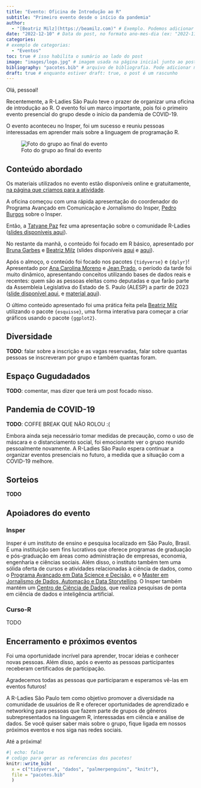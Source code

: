 ```yaml
---
title: "Evento: Oficina de Introdução ao R"
subtitle: "Primeiro evento desde o início da pandemia"
author: 
  - "[Beatriz Milz](https://beamilz.com)" # Exemplo. Podemos adicionar o nome e um link com Markdown, usando o formato: "[NOME](https://link.com)"
date: "2022-12-10" # Data do post, no formato ano-mes-dia (ex: "2022-11-24"). alterar quando o post ficar pronto para publicar.
categories: 
# exemplo de categorias:
  - "Eventos"
toc: true # isso habilita o sumário ao lado do post
image: "images/logo.jpg" # imagem usada na página inicial junto ao post
bibliography: "pacotes.bib" # arquivo de bibliografia. Pode adicionar mais arquivos!
draft: true # enquanto estiver draft: true, o post é um rascunho
---
```


<!--# TODO: ADICIONAR IMAGENS  -->

Olá, pessoal!

Recentemente, a R-Ladies São Paulo teve o prazer de organizar uma oficina de introdução ao R. O evento foi um marco importante, pois foi o primeiro evento presencial do grupo desde o início da pandemia de COVID-19.

O evento aconteceu no Insper, foi um sucesso e reuniu pessoas interessadas em aprender mais sobre a linguagem de programação R.

![Foto do grupo ao final do evento](images/logo.jpg){fig-align="center"}

## Conteúdo abordado

Os materiais utilizados no evento estão disponíveis online e gratuitamente, [na página que criamos para a atividade](https://r-ladies-sao-paulo.github.io/2022-11-oficina-introducao-R/slides.html).

A oficina começou com uma rápida apresentação do coordenador do Programa Avançado em Comunicação e Jornalismo do Insper, [Pedro Burgos](https://www.insper.edu.br/pesquisa-e-conhecimento/docentes-pesquisadores/pedro-burgos/) sobre o Insper.

Então, a [Tatyane Paz](https://www.linkedin.com/in/tatyane-paz-dominguez-264224213/) fez uma apresentação sobre o comunidade R-Ladies ([slides disponíveis aqui](https://r-ladies-sao-paulo.github.io/2022-11-oficina-introducao-R/slide-rladies.html)).

No restante da manhã, o conteúdo foi focado em R básico, apresentado por [Bruna Garbes](https://www.linkedin.com/in/brunagarbes/) e [Beatriz Milz](https://www.linkedin.com/in/beatrizmilz/) (slides disponíveis [aqui](https://r-ladies-sao-paulo.github.io/2022-11-oficina-introducao-R/slide-intro-r-parte-i.html) e [aqui](https://r-ladies-sao-paulo.github.io/2022-11-oficina-introducao-R/slide-intro-r-parte-ii.html)).

Após o almoço, o conteúdo foi focado nos pacotes `{tidyverse}` e `{dplyr}`! Apresentado por [Ana Carolina Moreno](https://www.linkedin.com/in/anacarolinamoreno/) e [Jean Prado](https://www.linkedin.com/in/jeangprado/), o período da tarde foi muito dinâmico, apresentando conceitos utilizando bases de dados reais e recentes: quem são as pessoas eleitas como deputadas e que farão parte da Assembleia Legislativa do Estado de S. Paulo (ALESP) a partir de 2023 ([slide disponível aqui](https://r-ladies-sao-paulo.github.io/2022-11-oficina-introducao-R/slide-intro-tidyverse.html-), e [material aqui](https://github.com/R-Ladies-Sao-Paulo/2022-11-oficina-introducao-R/raw/main/materiais-oficina.zip)).

O último conteúdo apresentado foi uma prática feita pela [Beatriz Milz](https://www.linkedin.com/in/beatrizmilz/) utilizando o pacote `{esquisse}`, uma forma interativa para começar a criar gráficos usando o pacote `{ggplot2}`.

## Diversidade

**TODO**: falar sobre a inscrição e as vagas reservadas, falar sobre quantas pessoas se inscreveram por grupo e também quantas foram.

## Espaço Gugudadados

**TODO**: comentar, mas dizer que terá um post focado nisso.

## Pandemia de COVID-19

**TODO**: COFFE BREAK QUE NÃO ROLOU :(

Embora ainda seja necessário tomar medidas de precaução, como o uso de máscara e o distanciamento social, foi emocionante ver o grupo reunido pessoalmente novamente. A R-Ladies São Paulo espera continuar a organizar eventos presenciais no futuro, a medida que a situação com a COVID-19 melhore.

## Sorteios

**TODO**

## Apoiadores do evento

### Insper

Insper é um instituto de ensino e pesquisa localizado em São Paulo, Brasil. É uma instituição sem fins lucrativos que oferece programas de graduação e pós-graduação em áreas como administração de empresas, economia, engenharia e ciências sociais. Além disso, o instituto também tem uma sólida oferta de cursos e atividades relacionadas à ciência de dados, como o [Programa Avançado em Data Science e Decisão](https://www.insper.edu.br/pos-graduacao/programas-avancados/data-science-e-decisao/), e o [Master em Jornalismo de Dados, Automação e Data Storytelling](https://www.insper.edu.br/pos-graduacao/master-em-jornalismo-de-dados-automacao-e-data-storytelling/). O Insper também mantém um [Centro de Ciência de Dados](https://www.insper.edu.br/pesquisa-e-conhecimento/centro-de-ciencia-de-dados/), que realiza pesquisas de ponta em ciência de dados e inteligência artificial.

### Curso-R

TODO

## Encerramento e próximos eventos

Foi uma oportunidade incrível para aprender, trocar ideias e conhecer novas pessoas. Além disso, após o evento as pessoas participantes receberam certificados de participação.

Agradecemos todas as pessoas que participaram e esperamos vê-las em eventos futuros!

A R-Ladies São Paulo tem como objetivo promover a diversidade na comunidade de usuários de R e oferecer oportunidades de aprendizado e networking para pessoas que fazem parte de grupos de gêneros subrepresentados na linguagem R, interessadas em ciência e análise de dados. Se você quiser saber mais sobre o grupo, fique ligada em nossos próximos eventos e nos siga nas redes sociais.

Até a próxima!

```r
#| echo: false
# codigo para gerar as referencias dos pacotes!
knitr::write_bib(
  x = c("tidyverse", "dados", "palmerpenguins", "knitr"),
  file = "pacotes.bib"
  )
```
